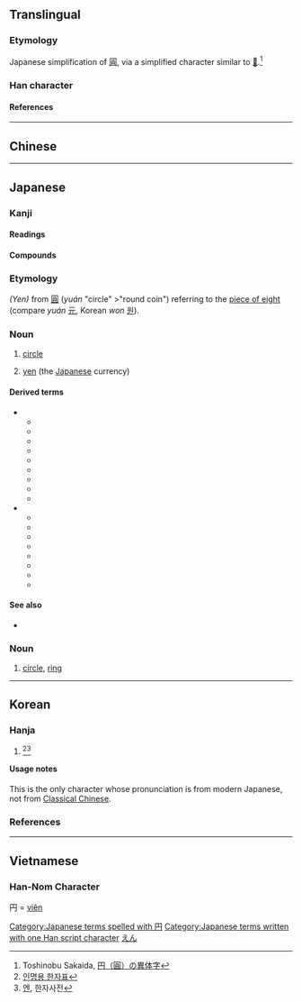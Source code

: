 {{character info/new}}
{{also|圓|圆}}<!-- may be replaced by zh-forms -->
==Translingual==
{{stroke order|type=jbw}}
{{Han simplified forms|圓|円|圆}}

===Etymology===
Japanese simplification of [[圓]], via a simplified character similar to [[𠮚]].<ref>Toshinobu Sakaida, [http://www.akaenpitsu.gr.jp/kakioroshi001.pdf 円（圓）の異体字]</ref>

===Han character===
{{Han char|rn=13|rad=冂|as=02|sn=4|four=|canj=BY,BLM|ids=⿵冂丄}}

====References====
{{Han ref|kx=0128.351|dkj=01513|dj=0289.170|hdz=10096.180|uh=5186}}
<references />

----

==Chinese==
{{zh-see|圓}}

----

==Japanese==
{{ja-kanji forms|円|圓}}

===Kanji===
{{ja-kanji|grade=1|rs=冂02|style=s|kyu=圓}}

====Readings====
{{ja-readings
|goon=
|kanon=えん<ゑん
|kun=まる-, まる-い, つぶ-ら
}}

====Compounds====
{{der5|lang=ja|{{ja-l|一円}}
|{{ja-l|大団円}}
|{{ja-l|楕円}}
|{{ja-l|長円}}
|{{ja-l|凸円}}
|{{ja-l|方円}}
|{{ja-l|卵円}}
|{{ja-l|黒円}}
|{{ja-l|円味}}
|{{ja-l|円運動}}
|{{ja-l|円屋根}}
|{{ja-l|円花蜂}}
|{{ja-l|円蓋}}
|{{ja-l|円滑}}
|{{ja-l|円環}}
|{{ja-l|円顔}}
|{{ja-l|円規}}
|{{ja-l|円丘}}
|{{ja-l|円居}}
|{{ja-l|円鏡}}
|{{ja-l|円曲}}
|{{ja-l|円形}}, {{ja-l|円型}}
|{{ja-l|円弧}}
|{{ja-l|円光}}
|{{ja-l|円寂}}
|{{ja-l|円周}}
|{{ja-l|円熟}}
|{{ja-l|円心}}
|{{ja-l|真円真珠}}
|{{ja-l|円刃刀}}
|{{ja-l|円陣}}
|{{ja-l|円錐}}
|{{ja-l|円窓}}
|{{ja-l|円卓}}
|{{ja-l|円弾}}
|{{ja-l|円柱}}
|{{ja-l|円虫類}}
|{{ja-l|円頂}}
|{{ja-l|円天井}}
|{{ja-l|円転}}
|{{ja-l|円筒}}
|{{ja-l|円内}}
|{{ja-l|円盤}}
|{{ja-l|円舞}}
|{{ja-l|円墳}}
|{{ja-l|円偏光}}
|{{ja-l|円本}}
|{{ja-l|円盆}}
|{{ja-l|円満}}
|{{ja-l|遊動円木}}
|{{ja-l|円罐}}
|{{ja-l|円鉋}}
|{{ja-l|円顱}}
|{{ja-l|円ら}}
|{{ja-l|真ん円}}
|{{ja-l|円か}}
|{{ja-l|円み}}
}}
===Etymology===
''(Yen)'' from {{etyl|cmn|ja}} [[圓]] (''yuán'' "circle" >"round coin") referring to the [[piece of eight]] (compare {{etyl|cmn|-}} ''yuán'' [[元]], Korean ''won'' [[원]]).

===Noun===

{{ja-noun|えん|hhira=ゑん|kyu=圓}}

# {{lb|ja|math}} [[circle]]
# [[yen]] (the [[Japanese]] currency)

====Derived terms====
* {{sense|circle}}
** {{ja-l|外接円}}
** {{ja-l|内接円}}
** {{ja-l|交換円}}
** {{ja-l|四分円}}
** {{ja-l|大円}}
** {{ja-l|同心円}}
** {{ja-l|半円}}
** {{ja-l|円軌道}}
** {{ja-l|円グラフ}}
* {{sense|yen}}
** {{ja-l|円安}}
** {{ja-l|円為替}}
** {{ja-l|円価}}
** {{ja-l|円貨}}
** {{ja-l|円記号}}
** {{ja-l|円借款}}
** {{ja-l|円相場}}
** {{ja-l|円建て}}

====See also====
* {{l|ja|¥}}

===Noun===
{{ja-noun|まる}}

# [[circle]], [[ring]]

[[Category:Japanese terms spelled with 円]]
[[Category:Japanese terms written with one Han script character]]
[[Category:ja:Currency|えん]]

----

==Korean==
{{ko-hanjatab}}

===Hanja===
{{ko-hanja|hangeul=엔}}

# {{non-gloss|hanja for names}}<ref>[http://help.scourt.go.kr/nm/img/hanja/hanja.pdf 인명용 한자표]</ref><ref>[http://www.zonmal.com/hanja_um1.asp?um=%BF%A3 엔], 한자사전</ref>

====Usage notes====
This is the only character whose pronunciation is from modern Japanese, not from [[Classical Chinese]].

===References===
<references />

----

==Vietnamese==

===Han-Nom Character===
円 = [[viên]]
